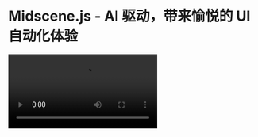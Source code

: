 # Midscene.js - AI 驱动，带来愉悦的 UI 自动化体验

<video src="https://lf3-static.bytednsdoc.com/obj/eden-cn/ozpmyhn_lm_hymuPild/ljhwZthlaukjlkulzlp/midscene/Midscene.mp4" controls/>

## 通过 AI 执行交互、提取数据和断言

Midscene 提供了三种关键方法：交互（`.ai`, `.aiAction`), 提取 (`.aiQuery`), 断言 (`.aiAssert`)。

* 交互 - 用 `.ai` 方法描述步骤并执行交互
* 提取 - 用 `.aiQuery` 从 UI 中“理解”并提取数据，返回值是 JSON 格式，你可以尽情描述想要的数据结构
* 断言 - 用 `.aiAssert` 来执行断言

## 从 Chrome 插件开始快速体验

通过使用 Midscene.js Chrome 插件，你可以快速在任意网页上体验 Midscene 的主要功能，而无需编写任何代码。

点击 [这里](https://chromewebstore.google.com/detail/midscene/gbldofcpkknbggpkmbdaefngejllnief) 从 Chrome Web Store 安装 Midscene 插件。

请参照文档 [通过 Chrome 插件快速体验](./quick-experience) 进行安装和配置。

## 多种代码集成形式

维护 Midscene 自动化脚本是一种全新的编码体验。例如，在网页上搜索耳机，你可以这样做：

```typescript
// 👀 输入关键字，执行搜索
await ai('在搜索框输入 "Headphones" ，敲回车');

// 👀 找到列表里耳机相关的信息
const items = await aiQuery(
  '{itemTitle: string, price: Number}[], 找到列表里的商品标题和价格'
);

console.log("headphones in stock", items);
```

有多种形式可以将 Midscene 集成到代码项目中：

* [使用 YAML 格式的自动化脚本](./automate-with-scripts-in-yaml)，如果你更喜欢写 YAML 文件而不是 Javascript 代码
* [使用 Chrome 插件的桥接模式](./bridge-mode-by-chrome-extension)，用它来通过脚本控制桌面 Chrome
* [集成到 Puppeteer](./integrate-with-puppeteer)
* [集成到 Playwright](./integrate-with-playwright)

## 可视化报告

Midscene 希望让自动化脚本变得更稳定、更易于调试，因此我们提供了一个可视化报告。通过这个报告，你可以回顾动画回放，并查看每个步骤的详细信息。

此外，Midscene 报告里还集成了一个 Playground，用以在报告中重新运行 Prompt 并进行调优。

<p align="center">
  <img src="/report.gif" alt="visualized report" />
</p>


## 自定义模型

Midscene 同时支持通用 LLM 和开源模型。你可以使用通用的 LLM 模型，如 `gpt-4o`，它在大多数场景都表现很好。

你也可以使用开源模型 `UI-TARS`，它是一个基于 VLM 架构的端到端 GUI 代理模型。你可以将它部署到你自己的服务器上，以提高性能和数据隐私。

更多详情请参考 [选择 AI 模型](./choose-a-model)。

## 与其他工具比较

业界的 UI 自动化工具层出不穷，每个 Demo 都看起来很科幻。Midscene.js 有什么特别之处？

* 调试体验：你很快就会发现，调试和维护自动化脚本才是真正的痛点。无论模型多么强大，你仍然需要调试过程以确保其保持长期稳定。Midscene.js 提供了可视化报告、内置的 Playground 和 Chrome 插件，以调试整个运行过程。这是大多数开发者真正需要的特性，我们也在持续努力改进调试体验。

* 开源、免费、部署灵活：Midscene.js 是一个开源项目。它与云服务和模型提供商解耦，你可以选择公共或私有部署。总会有一个适合你的计划。

* 与 Javascript 集成：你可以永远相信 Javascript 😎

## 直连模型端，无需三方服务

Midscene 运行在用户的自有环境中，所有从页面收集的数据会依照用户的配置，直接传送到 OpenAI 或指定的自定义模型。因此，任何第三方平台均无法获取这些数据。

更多详情请参考 [数据隐私](./data-privacy)。

## 关注我们

* [GitHub - 请给我们点个 star](https://github.com/web-infra-dev/midscene)
* [Twitter](https://x.com/midscene_ai)
* [Discord](https://discord.gg/2JyBHxszE4)
* [飞书交流群](https://applink.larkoffice.com/client/chat/chatter/add_by_link?link_token=291q2b25-e913-411a-8c51-191e59aab14d)
